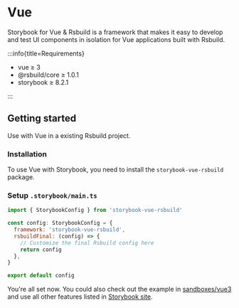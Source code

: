 
# Vue

Storybook for Vue & Rsbuild is a framework that makes it easy to develop and test UI components in isolation for Vue applications built with Rsbuild.

:::info{title=Requirements}

- vue ≥ 3
- @rsbuild/core ≥ 1.0.1
- storybook ≥ 8.2.1

:::

## Getting started

Use with Vue in a existing Rsbuild project.

### Installation

To use Vue with Storybook, you need to install the `storybook-vue-rsbuild` package.

<PackageManagerTabs command="install storybook-vue-rsbuild -D" />

### Setup `.storybook/main.ts`

```js
import { StorybookConfig } from 'storybook-vue-rsbuild'

const config: StorybookConfig = {
  framework: 'storybook-vue-rsbuild',
  rsbuildFinal: (config) => {
    // Customize the final Rsbuild config here
    return config
  },
}

export default config
```

You're all set now. You could also check out the example in [sandboxes/vue3](https://github.com/rspack-contrib/storybook-rsbuild/blob/main/sandboxes/vue3) and use all other features listed in [Storybook site](https://storybook.js.org/docs).
